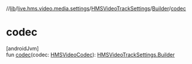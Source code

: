 //[lib](/api-reference/android/v2/home/content)/[live.hms.video.media.settings](../../index)/[HMSVideoTrackSettings](../index)/[Builder](index)/[codec](codec)

# codec

[androidJvm]\
fun [codec](codec)(codec: [HMSVideoCodec](../../../live.hms.video.media.codec/-h-m-s-video-codec/index)): [HMSVideoTrackSettings.Builder](index)

